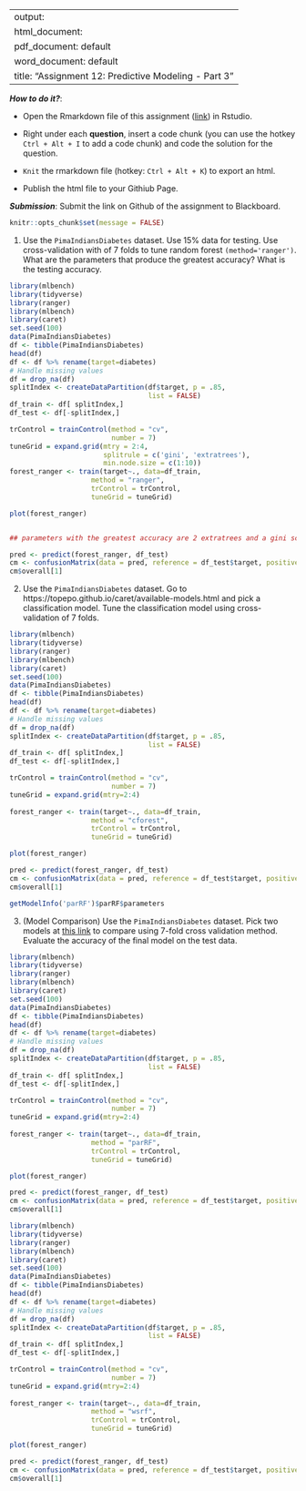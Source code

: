 
---
output: 
  html_document:
  pdf_document: default
  word_document: default
title: "Assignment 12: Predictive Modeling - Part 3"
---

***How to do it?***: 

- Open the Rmarkdown file of this assignment ([link](assignment12.Rmd)) in Rstudio. 

- Right under each **question**, insert  a code chunk (you can use the hotkey `Ctrl + Alt + I` to add a code chunk) and code the solution for the question. 

- `Knit` the rmarkdown file (hotkey: `Ctrl + Alt + K`) to export an html.  

-  Publish the html file to your Githiub Page. 

***Submission***: Submit the link on Github of the assignment to Blackboard.

```r
knitr::opts_chunk$set(message = FALSE)
```


1. Use the `PimaIndiansDiabetes` dataset. Use 15% data for testing. Use cross-validation with of 7 folds to tune random forest `(method='ranger')`.  What are the parameters that produce the greatest accuracy? What is the testing accuracy. 
```r

library(mlbench)
library(tidyverse)
library(ranger)
library(mlbench)
library(caret)
set.seed(100)
data(PimaIndiansDiabetes)
df <- tibble(PimaIndiansDiabetes)
head(df)
df <- df %>% rename(target=diabetes)
# Handle missing values
df = drop_na(df)
splitIndex <- createDataPartition(df$target, p = .85, 
                                  list = FALSE)
df_train <- df[ splitIndex,]
df_test <- df[-splitIndex,]

trControl = trainControl(method = "cv",
                         number = 7)
tuneGrid = expand.grid(mtry = 2:4,
                       splitrule = c('gini', 'extratrees'),
                       min.node.size = c(1:10))
forest_ranger <- train(target~., data=df_train, 
                    method = "ranger", 
                    trControl = trControl,
                    tuneGrid = tuneGrid)

plot(forest_ranger)


## parameters with the greatest accuracy are 2 extratrees and a gini score of 9
```
```r

pred <- predict(forest_ranger, df_test)
cm <- confusionMatrix(data = pred, reference = df_test$target, positive = "pos")
cm$overall[1]


```


2. Use the `PimaIndiansDiabetes` dataset. Go to https://topepo.github.io/caret/available-models.html and pick a classification model.  Tune the classification model using cross-validation of 7 folds. 
```r

library(mlbench)
library(tidyverse)
library(ranger)
library(mlbench)
library(caret)
set.seed(100)
data(PimaIndiansDiabetes)
df <- tibble(PimaIndiansDiabetes)
head(df)
df <- df %>% rename(target=diabetes)
# Handle missing values
df = drop_na(df)
splitIndex <- createDataPartition(df$target, p = .85, 
                                  list = FALSE)
df_train <- df[ splitIndex,]
df_test <- df[-splitIndex,]

trControl = trainControl(method = "cv",
                         number = 7)
tuneGrid = expand.grid(mtry=2:4)
                       
forest_ranger <- train(target~., data=df_train, 
                    method = "cforest", 
                    trControl = trControl,
                    tuneGrid = tuneGrid)

plot(forest_ranger)


```
```r

pred <- predict(forest_ranger, df_test)
cm <- confusionMatrix(data = pred, reference = df_test$target, positive = "pos")
cm$overall[1]


```

```r

getModelInfo('parRF')$parRF$parameters


```


3. (Model Comparison) Use the `PimaIndiansDiabetes` dataset. Pick two models at [this link](https://topepo.github.io/caret/available-models.html) to compare using 7-fold cross validation method. Evaluate the accuracy of the final model on the test data. 
```r

library(mlbench)
library(tidyverse)
library(ranger)
library(mlbench)
library(caret)
set.seed(100)
data(PimaIndiansDiabetes)
df <- tibble(PimaIndiansDiabetes)
head(df)
df <- df %>% rename(target=diabetes)
# Handle missing values
df = drop_na(df)
splitIndex <- createDataPartition(df$target, p = .85, 
                                  list = FALSE)
df_train <- df[ splitIndex,]
df_test <- df[-splitIndex,]

trControl = trainControl(method = "cv",
                         number = 7)
tuneGrid = expand.grid(mtry=2:4)
                       
forest_ranger <- train(target~., data=df_train, 
                    method = "parRF", 
                    trControl = trControl,
                    tuneGrid = tuneGrid)

plot(forest_ranger)


```
```r

pred <- predict(forest_ranger, df_test)
cm <- confusionMatrix(data = pred, reference = df_test$target, positive = "pos")
cm$overall[1]


```
```r

library(mlbench)
library(tidyverse)
library(ranger)
library(mlbench)
library(caret)
set.seed(100)
data(PimaIndiansDiabetes)
df <- tibble(PimaIndiansDiabetes)
head(df)
df <- df %>% rename(target=diabetes)
# Handle missing values
df = drop_na(df)
splitIndex <- createDataPartition(df$target, p = .85, 
                                  list = FALSE)
df_train <- df[ splitIndex,]
df_test <- df[-splitIndex,]

trControl = trainControl(method = "cv",
                         number = 7)
tuneGrid = expand.grid(mtry=2:4)
                       
forest_ranger <- train(target~., data=df_train, 
                    method = "wsrf", 
                    trControl = trControl,
                    tuneGrid = tuneGrid)

plot(forest_ranger)


```
```r

pred <- predict(forest_ranger, df_test)
cm <- confusionMatrix(data = pred, reference = df_test$target, positive = "pos")
cm$overall[1]


```




